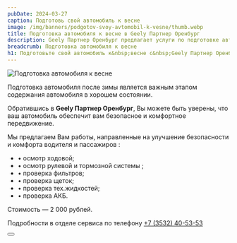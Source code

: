 ```yaml
---
pubDate: 2024-03-27
caption: Подготовь свой автомобиль к весне
image: /img/banners/podgotov-svoy-avtomobil-k-vesne/thumb.webp
title: Подготовка автомобиля к весне в Geely Партнер Оренбург
description: Geely Партнер Оренбург предлагает услуги по подготовке автомобиля к весне. В рамках данной услуги проводится осмотр ходовой, рулевой и тормозной системы, проверка фильтров, щеток, тех.жидкостей и АКБ. Подробности можно узнать по телефону +7(3532) 40-53-53.
breadcrumb: Подготовка автомобиля к весне
h1: Подготовьте свой автомобиль к&nbsp;весне с&nbsp;Geely Партнер Оренбург
---
```


<picture>
	<source media="(min-width: 1200px)" srcset="/img/banners/podgotov-svoy-avtomobil-k-vesne/1920x1080.webp" />
	<source media="(min-width: 942px)" srcset="/img/banners/podgotov-svoy-avtomobil-k-vesne/1280x625.webp" />
	<source media="(min-width: 576px)" srcset="/img/banners/podgotov-svoy-avtomobil-k-vesne/768x575.webp" />
	<source media="(min-width: 320px)" srcset="/img/banners/podgotov-svoy-avtomobil-k-vesne/640x640.webp" />
	<img src="/img/banners/podgotov-svoy-avtomobil-k-vesne/1280x625.webp" class="mb-10" alt="Подготовка автомобиля к весне" />
</picture>

Подготовка автомобиля после зимы является важным этапом содержания автомобиля в хорошем состоянии.

Обратившись в **Geely Партнер Оренбург**, Вы можете быть уверены, что ваш автомобиль обеспечит вам безопасное и комфортное передвижение.

Мы предлагаем Вам работы, направленные на улучшение безопасности и комфорта водителя и пассажиров :

+ • осмотр ходовой;
+ • осмотр рулевой и тормозной системы ;
+ • проверка фильтров;
+ • проверка щеток;
+ • проверка тех.жидкостей;
+ • проверка АКБ.

Стоимость&nbsp;&mdash; 2&nbsp;000&nbsp;рублей.

Подробности в отделе сервиса по телефону <a href="tel:+73532405353">+7 (3532) 40-53-53</a>

<div class="flex justify-center mt-10 mb-5">
	<Button 
		classes="popup-link block !px-4 xl:!px-8 !py-2 xl:!py-3 !text-white !no-underline" 
		url="#common-modal" 
		title="Подробнее"
		dataTitle="Подготовка автомобиля к&nbsp;весне с&nbsp;Geely Партнер Оренбург"
		dataFormName="Подробнее. Подготовка автомобиля к весне"
	/>
</div>